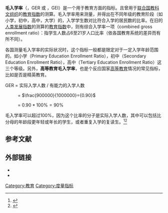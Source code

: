 
'''毛入学率'''（{{lang-en|Gross Enrollment Ratio}}，GER 或 {{lang|en|Gross Enrollment Index}}，GEI）是一个用于教育方面的指标。且曾用于[[联合国教科文组织|联合国教科文组织]]的[[教育指数|教育指数]]的测算。毛入学率用来测量，并得出在不同年级的教育阶段（如小学，初中，高中，大学）的，入学学生数对比符合入学的居民数的比率。在旧的[[人类发展指数|人类发展指数]]的测算的[[教育指数|教育指数]]中，则有综合入学率一项（combined gross enrollment ratio）：指学生人数占6至21岁人口比率（依各国教育系统的差异而有所不同）。

各国测量毛入学率的实际状况时，这个指标一般都是限定对于一定入学年龄范围的。如小学（Primary Education Enrollment Ratio），初中（Secondary Education Enrollment Ratio），高中（Tertiary Education Enrollment Ratio）这三个等级。另外，'''高等教育毛入学率'''，也是个反应国家[[高等教育|高等教育]]情况的常见指标，比如是否是精英教育。

GER = 实际入学人数 / 有能力的入学人数
:= <math>\frac{900000}{1000000}={0.90}</math>

:= <math> 0.90 * 100\% = 90\%</math>
毛入学率可以超过100%，因为这个比率的分子是实际入学人数，其中可以包括比分母的年龄段更年轻或年长的学生，或者重复入学的复读生。<ref>{{Cite web|url=https://datahelpdesk.worldbank.org/knowledgebase/articles/114955-how-can-gross-school-enrollment-ratios-be-over-100|title=How can gross school enrollment ratios be over 100 percent? – World Bank Data Help Desk|website=datahelpdesk.worldbank.org|language=en|access-date=2019-12-06|archive-date=2019-12-06|archive-url=https://web.archive.org/web/20191206105854/https://datahelpdesk.worldbank.org/knowledgebase/articles/114955-how-can-gross-school-enrollment-ratios-be-over-100|dead-url=no}}</ref><ref>{{cite web |author1=柳青 |title=初中毛入学率超过100%意味什么？教育部相关负责人：控辍保学取得一定成效——新浪网 |url=https://k.sina.com.cn/article_5710586189_v15460a14d02000p1kc.html |website=k.sina.com.cn |accessdate=2019-12-06 |date=2019-02-26 |archive-date=2019-12-06 |archive-url=https://web.archive.org/web/20191206105924/https://k.sina.com.cn/article_5710586189_v15460a14d02000p1kc.html |dead-url=no }}</ref>

== 参考文献 ==
{{Reflist}}

== 外部链接 ==
* {{url|http://www.unesco.org/new/en/education/|联合国教科文组织的GER定义}}{{en}}
* {{url|http://www.worldbank.org/depweb/english/beyond/global/glossary.html}}{{en}}

{{Authority control}}
[[Category:教育|Category:教育]]
[[Category:度量指标|Category:度量指标]]
